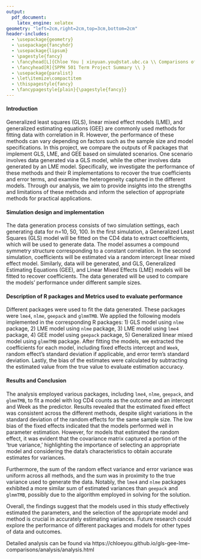 ```yaml
---
output:
  pdf_document:
    latex_engine: xelatex
geometry: "left=2cm,right=2cm,top=3cm,bottom=2cm"
header-includes:
  - \usepackage{geometry}
  - \usepackage{fancyhdr}
  - \usepackage{lipsum}
  - \pagestyle{fancy}
  - \fancyhead[L]{Chloe You | xinyuan.you@stat.ubc.ca \\ Comparisons of R Package Outputs of GLS, LME, GEE functions based on Simulations}
  - \fancyhead[R]{SPPH 501 Term Project Summary \\ }
  - \usepackage{paralist}
  - \let\itemize\compactitem
  - \thispagestyle{fancy}
  - \fancypagestyle{plain}{\pagestyle{fancy}}
---
```

\fontsize{9}{16}
\selectfont

#### Introduction 

Generalized least squares (GLS), linear mixed effect models (LME), and generalized estimating equations (GEE) are commonly used methods for fitting data with correlation in R. However, the performance of these methods can vary depending on factors such as the sample size and model specifications. In this project, we compare the outputs of R packages that implement GLS, LME, and GEE based on simulated scenarios. One scenario involves data generated via a GLS model, while the other involves data generated by an LME model. Specifically, we investigate the performance of these methods and their R implementations to recover the true coefficients and error terms, and examine the heterogeneity captured in the different models. Through our analysis, we aim to provide insights into the strengths and limitations of these methods and inform the selection of appropriate methods for practical applications.


#### Simulation design and implementation

The data generation process consists of two simulation settings, each generating data for n=10, 50, 100. In the first simulation, a Generalized Least Squares (GLS) model will be fitted on the CD4 data to extract coefficients, which will be used to generate data. The model assumes a compound symmetry structure corresponding to a constant correlation. In the second simulation, coefficients will be estimated via a random intercept linear mixed effect model. Similarly, data will be generated, and GLS, Generalized Estimating Equations (GEE), and Linear Mixed Effects (LME) models will be fitted to recover coefficients. The data generated will be used to compare the models' performance under different sample sizes.

#### Description of R packages and Metrics used to evaluate performance

Different packages were used to fit the data generated. 
These packages were `lme4`, `nlme`, `geepack` and `glmmTMB`.
We applied the following models implemented in the corresponding R packages: 1) GLS model using `nlme` package,
2) LME model using `nlme` package,
3) LME model using `lme4` package,
4) GEE model using `geepack` package,
5) Generalized linear mixed model using `glmmTMB` package. After fitting the models, we extracted the coefficients for each model, including fixed effects intercept and `Week`, random effect's standard deviation if applicable, and error term's standard deviation. Lastly, the bias of the estimates were calculated by subtracting the estimated value from the true value to evaluate 
estimation accuracy. 

#### Results and Conclusion 

The analysis employed various packages, including `lme4`, `nlme`, `geepack`, and `glmmTMB`, to fit a model with log CD4 counts as the outcome and an intercept and Week as the predictor. Results revealed that the estimated fixed effect was consistent across the different methods, despite slight variations in the standard deviation of the random effects for the same sample size. The low bias of the fixed effects indicated that the models performed well in parameter estimation. However, for models that estimated the random effect, it was evident that the covariance matrix captured a portion of the 'true variance,' highlighting the importance of selecting an appropriate model and considering the data's characteristics to obtain accurate estimates for variances.

Furthermore, the sum of the random effect variance and error variance was uniform across all methods, and the sum was in proximity to the true variance used to generate the data. Notably, the `lme4` and `nlme` packages exhibited a more similar sum of estimated variances than `geepack` and `glmmTMB`, possibly due to the algorithm employed in solving for the solution.

Overall, the findings suggest that the models used in this study effectively estimated the parameters, and the selection of the appropriate model and method is crucial in accurately estimating variances. Future research could explore the performance of different packages and models for other types of data and outcomes. 



Detailed analysis can be found via https://chloeyou.github.io/gls-gee-lme-comparisons/analysis/analysis.html 